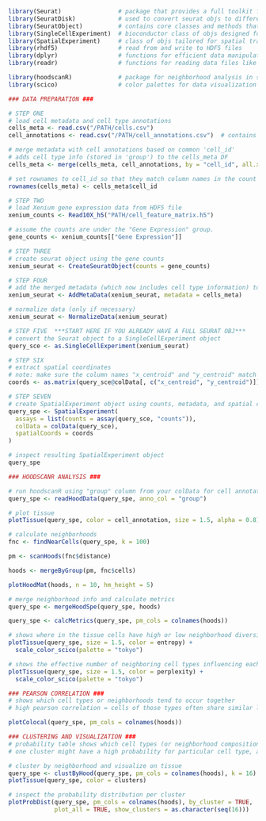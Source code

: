 
```r

library(Seurat)                # package that provides a full toolkit for single-cell RNA-seq analysis
library(SeuratDisk)            # used to convert seurat objs to different file formats
library(SeuratObject)          # contains core classes and methods that form the basis of seurat objs
library(SingleCellExperiment)  # bioconductor class of objs designed for single-cell experiments
library(SpatialExperiment)     # class of objs tailored for spatial transcriptomics data
library(rhdf5)                 # read from and write to HDF5 files
library(dplyr)                 # functions for efficient data manipulation 
library(readr)                 # functions for reading data files like .csvs into R

library(hoodscanR)             # package for neighborhood analysis in single-cell spatial transcriptomics data
library(scico)                 # color palettes for data visualization

```


```r

### DATA PREPARATION ###

# STEP ONE
# load cell metadata and cell type annotations
cells_meta <- read.csv("/PATH/cells.csv")
cell_annotations <- read.csv("/PATH/cell_annotations.csv")  # contains 'cell_id' and 'group'

# merge metadata with cell annotations based on common 'cell_id'
# adds cell type info (stored in 'group') to the cells_meta DF
cells_meta <- merge(cells_meta, cell_annotations, by = "cell_id", all.x = TRUE)

# set rownames to cell_id so that they match column names in the count matrix
rownames(cells_meta) <- cells_meta$cell_id

# STEP TWO
# load Xenium gene expression data from HDF5 file
xenium_counts <- Read10X_h5("PATH/cell_feature_matrix.h5")

# assume the counts are under the "Gene Expression" group.
gene_counts <- xenium_counts[["Gene Expression"]]

# STEP THREE 
# create seurat object using the gene counts
xenium_seurat <- CreateSeuratObject(counts = gene_counts)

# STEP FOUR
# add the merged metadata (which now includes cell type information) to seurat object
xenium_seurat <- AddMetaData(xenium_seurat, metadata = cells_meta)

# normalize data (only if necessary)
xenium_seurat <- NormalizeData(xenium_seurat)

# STEP FIVE  ***START HERE IF YOU ALREADY HAVE A FULL SEURAT OBJ*** 
# convert the Seurat object to a SingleCellExperiment object 
query_sce <- as.SingleCellExperiment(xenium_seurat)

# STEP SIX
# extract spatial coordinates
# note: make sure the column names "x_centroid" and "y_centroid" match what is in your meta data
coords <- as.matrix(query_sce@colData[, c("x_centroid", "y_centroid")])

# STEP SEVEN
# create SpatialExperiment object using counts, metadata, and spatial coordinates
query_spe <- SpatialExperiment(
  assays = list(counts = assay(query_sce, "counts")),
  colData = colData(query_sce),
  spatialCoords = coords
)

# inspect resulting SpatialExperiment object
query_spe

```

```r

### HOODSCANR ANALYSIS ###

# run hoodscanR using "group" column from your colData for cell annotations
query_spe <- readHoodData(query_spe, anno_col = "group")

```


```r

# plot tissue
plotTissue(query_spe, color = cell_annotation, size = 1.5, alpha = 0.8)

```

```r

# calculate neighborhoods
fnc <- findNearCells(query_spe, k = 100)

pm <- scanHoods(fnc$distance)

hoods <- mergeByGroup(pm, fnc$cells)

plotHoodMat(hoods, n = 10, hm_height = 5)

```

```r

# merge neighborhood info and calculate metrics
query_spe <- mergeHoodSpe(query_spe, hoods)

query_spe <- calcMetrics(query_spe, pm_cols = colnames(hoods))

# shows where in the tissue cells have high or low neighborhood diversity, high entropy = high diversity
plotTissue(query_spe, size = 1.5, color = entropy) +
  scale_color_scico(palette = "tokyo")

# shows the effective number of neighboring cell types influencing each cell, high perplexity = complex/spread out hood
plotTissue(query_spe, size = 1.5, color = perplexity) +
  scale_color_scico(palette = "tokyo")

```


```r

### PEARSON CORRELATION ###
# shows which cell types or neighborhoods tend to occur together
# high pearson correlation = cells of those types often share similar local neighborhoods

plotColocal(query_spe, pm_cols = colnames(hoods))

```

```r

### CLUSTERING AND VISUALIZATION ###
# probability table shows which cell types (or neighborhood compositions) are most represented in each cluster
# one cluster might have a high probability for particular cell type, another might show a mixed neighborhood

# cluster by neighborhood and visualize on tissue
query_spe <- clustByHood(query_spe, pm_cols = colnames(hoods), k = 16)
plotTissue(query_spe, color = clusters)

# inspect the probability distribution per cluster
plotProbDist(query_spe, pm_cols = colnames(hoods), by_cluster = TRUE, 
             plot_all = TRUE, show_clusters = as.character(seq(16)))

```



